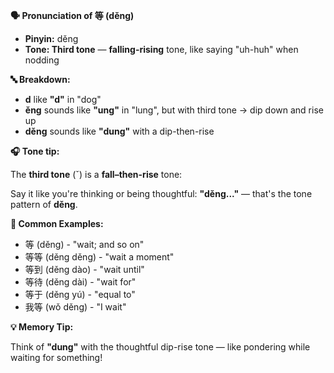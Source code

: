 **🗣️ Pronunciation of 等 (děng)**

- **Pinyin:** děng
- **Tone: Third tone** — **falling-rising** tone, like saying "uh-huh" when nodding

**🔤 Breakdown:**

- **d** like **"d"** in "dog"
- **ěng** sounds like **"ung"** in "lung", but with third tone → dip down and rise up
- **děng** sounds like **"dung"** with a dip-then-rise

**🎧 Tone tip:**

The **third tone** (ˇ) is a **fall–then-rise** tone:

Say it like you're thinking or being thoughtful: **"děng..."** — that's the tone pattern of
**děng**.

**📝 Common Examples:**

- 等 (děng) - "wait; and so on"
- 等等 (děng děng) - "wait a moment"
- 等到 (děng dào) - "wait until"
- 等待 (děng dài) - "wait for"
- 等于 (děng yú) - "equal to"
- 我等 (wǒ děng) - "I wait"

**💡 Memory Tip:**

Think of **"dung"** with the thoughtful dip-rise tone — like pondering while waiting for something!
